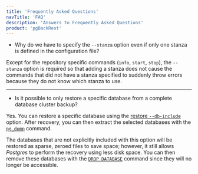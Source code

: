 ```yaml
---
title: 'Frequently Asked Questions'
navTitle: 'FAQ'
description: 'Answers to Frequently Asked Questions'
product: 'pgBackRest'
---
```



- Why do we have to specify the `--stanza` option even if only one stanza is defined in the configuration file?

Except for the repository specific commands (`info`, `start`, `stop`), the `--stanza` option is required so that adding a stanza does not cause the commands that did not have a stanza specified to suddenly throw errors because they do not know which stanza to use.

---

- Is it possible to only restore a specific database from a complete database cluster backup?

Yes. You can restore a specific database using the [restore `--db-include`](https://pgbackrest.org/command.html#command-restore/category-command/option-db-include) option. After recovery, you can then extract the selected databases with the [`pg_dump`](https://www.postgresql.org/docs/current/app-pgdump.html) command.

The databases that are not explicitly included with this option will be restored as sparse, zeroed files to save space; however, it still allows _Postgres_ to perform the recovery using less disk space. You can then remove these databases with the [`DROP DATABASE`](https://www.postgresql.org/docs/current/sql-dropdatabase.html) command since they will no longer be accessible.
